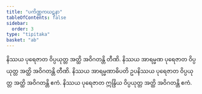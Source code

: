 ```yaml
---
title: "ပကိဏ္ဏကဃဋနာ"
tableOfContents: false
sidebar:
  order: 3
type: "tipitaka"
basket: "ab"
---
```



<DynamicBreadcrumb />

<Division number="327">

<Paragraph number="1047">
နိဿယ ပုရေဇာတ ဝိပ္ပယုတ္တ အတ္ထိ အဝိဂတန္တိ တီဏိ. နိဿယ အာရမ္မဏ ပုရေဇာတ ဝိပ္ပယုတ္တ အတ္ထိ အဝိဂတန္တိ တီဏိ. နိဿယ အာရမ္မဏာဓိပတိ ဥပနိဿယ ပုရေဇာတ ဝိပ္ပယုတ္တ အတ္ထိ အဝိဂတန္တိ ဧကံ. နိဿယ ပုရေဇာတ ဣန္ဒြိယ ဝိပ္ပယုတ္တ အတ္ထိ အဝိဂတန္တိ ဧကံ.
</Paragraph>
</Division>